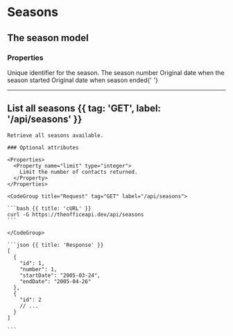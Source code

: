
# Seasons

## The season model

### Properties

<Properties>
  <Property name="id" type="string">
    Unique identifier for the season.
  </Property>
  <Property name="number" type="integer">
    The season number
  </Property>
  <Property name="startDate" type="string">
    Original date when the season started
  </Property>
  <Property name="endDate" type="string">
    Original date when season ended{' '}
  </Property>
</Properties>

---

## List all seasons {{ tag: 'GET', label: '/api/seasons' }}

<Row>
  <Col>

    Retrieve all seasons available.

    ### Optional attributes

    <Properties>
      <Property name="limit" type="integer">
        Limit the number of contacts returned.
      </Property>
    </Properties>

  </Col>
  <Col sticky>

    <CodeGroup title="Request" tag="GET" label="/api/seasons">

    ```bash {{ title: 'cURL' }}
    curl -G https://theofficeapi.dev/api/seasons
    ```

    </CodeGroup>

    ```json {{ title: 'Response' }}
    [
      {
        "id": 1,
        "number": 1,
        "startDate": "2005-03-24",
        "endDate": "2005-04-26"
      },
      {
        "id": 2
        // ...
      }
    ]

    ```

  </Col>
</Row>
